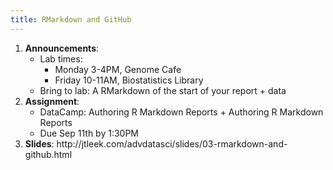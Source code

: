 ```yaml
---
title: RMarkdown and GitHub
---
```


1. __Announcements__: 
    * Lab times: 
        * Monday 3-4PM, Genome Cafe
        * Friday 10-11AM, Biostatistics Library
    * Bring to lab: A RMarkdown of the start of your report + data
2. __Assignment__: 
    * DataCamp: Authoring R Markdown Reports +  Authoring R Markdown Reports
    * Due Sep 11th by 1:30PM 
3. __Slides__: http://jtleek.com/advdatasci/slides/03-rmarkdown-and-github.html
